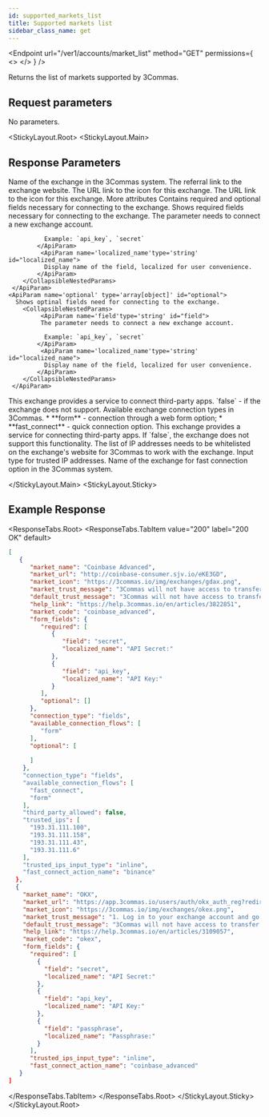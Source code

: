 ```yaml
---
id: supported_markets_list
title: Supported markets list
sidebar_class_name: get
---
```



<Endpoint
  url="/ver1/accounts/market_list"
  method="GET"
  permissions={
    <>
      <Permission title="Permission" description="NONE" />
      <Permission title="Security" description="NONE" />
    </>
  }
/>

Returns the list of markets supported by 3Commas.


## Request parameters

No parameters.

<StickyLayout.Root>
   <StickyLayout.Main>

## Response Parameters

<ApiParam name='market_name' type='string' id="market_name">
Name of the exchange in the 3Commas system.
</ApiParam>

<ApiParam name='market_url' type='string' id="market_url">
The referral link to the exchange website.
</ApiParam>

<ApiParam name='market_icon' type='string' id="market_icon">
The URL link to the icon for this exchange.
</ApiParam>

<ApiParam name='help_link' type='string' id="help_link">
The URL link to the icon for this exchange.
</ApiParam>

<CollapseAll>
<CollapseAllHeading> More attributes <CollapseAllButton /> </CollapseAllHeading>

<CollapsibleApiParam name='form_fields' type='object' id="form_fields">
    Contains required and optional fields necessary for connecting to the exchange.
    <CollapsibleNestedParams>
    <ApiParam name='required' type='array[object]' id="required">
      Shows required fields necessary for connecting to the exchange.
        <CollapsibleNestedParams>
             <ApiParam name='field'type='string' id="field">
              The parameter needs to connect a new exchange account.

              Example: `api_key`, `secret`
            </ApiParam>
             <ApiParam name='localized_name'type='string' id="localized_name">
              Display name of the field, localized for user convenience.
            </ApiParam>
        </CollapsibleNestedParams>
     </ApiParam>
    <ApiParam name='optional' type='array[object]' id="optional">
      Shows optinal fields need for connecting to the exchange.
        <CollapsibleNestedParams>
             <ApiParam name='field'type='string' id="field">
             The parameter needs to connect a new exchange account.

              Example: `api_key`, `secret`
            </ApiParam>
             <ApiParam name='localized_name'type='string' id="localized_name">
              Display name of the field, localized for user convenience.
            </ApiParam>
        </CollapsibleNestedParams>
     </ApiParam>
  </CollapsibleNestedParams>   
</CollapsibleApiParam>

<CollapsibleApiParam name='connection_type' type='string' id="connection_type">
This exchange provides a service to connect third-party apps. `false` - if the exchange does not support.
</CollapsibleApiParam>

<CollapsibleApiParam name='available_connection_flows' type='array' id="available_connection_flows">
Available exchange connection types in 3Commas.
    <CollapsibleNestedParams openName="Hide allowed values" collapsedName="Show allowed values">
      * **form** - connection through a web form option;
      * **fast_connect** - quick connection option.
     </CollapsibleNestedParams>
</CollapsibleApiParam>
  
<CollapsibleApiParam name='third_party_allowed' type='boolean' id="third_party_allowed">
  This exchange provides a service for connecting third-party apps. If `false`, the exchange does not support this functionality.
</CollapsibleApiParam>

<CollapsibleApiParam name='trusted_ips' type='array[string]' id="trusted_ips">
  The list of IP addresses needs to be whitelisted on the exchange's website for 3Commas to work with the exchange.
</CollapsibleApiParam>

<CollapsibleApiParam name='trusted_ips_input_type' type='string' id="trusted_ips_input_type">
  Input type for trusted IP addresses.
</CollapsibleApiParam>

<CollapsibleApiParam name='fast_connect_action_name' type='string' id="fast_connect_action_name">
  Name of the exchange for fast connection option in the 3Commas system.
</CollapsibleApiParam>   
</CollapseAll>

</StickyLayout.Main>
   <StickyLayout.Sticky>

## Example Response
<ResponseTabs.Root>
<ResponseTabs.TabItem value="200" label="200 OK" default>
```json
[
   {
      "market_name": "Coinbase Advanced",
      "market_url": "http://coinbase-consumer.sjv.io/eKE3GD",
      "market_icon": "https://3commas.io/img/exchanges/gdax.png",
      "market_trust_message": "3Commas will not have access to transfer or withdraw your assets. Each exchange connects with encrypted API keys",
      "default_trust_message": "3Commas will not have access to transfer or withdraw your assets. Each exchange connects with encrypted API keys",
      "help_link": "https://help.3commas.io/en/articles/3822851",
      "market_code": "coinbase_advanced",
      "form_fields": {
         "required": [
            {
               "field": "secret",
               "localized_name": "API Secret:"
            },
            {
               "field": "api_key",
               "localized_name": "API Key:"
            }
         ],
         "optional": []
      },
      "connection_type": "fields",
      "available_connection_flows": [
         "form"
      ],
      "optional": [
        
      ]
    },
    "connection_type": "fields",
    "available_connection_flows": [
      "fast_connect",
      "form"
    ],
    "third_party_allowed": false,
    "trusted_ips": [
      "193.31.111.100",
      "193.31.111.158",
      "193.31.111.43",
      "193.31.111.6"
    ],
    "trusted_ips_input_type": "inline",
    "fast_connect_action_name": "binance"
  },
  {
    "market_name": "OKX",
    "market_url": "https://app.3commas.io/users/auth/okx_auth_reg?redirect_to=https%3A%2F%2Fapp.3commas.io%2Faccounts",
    "market_icon": "https://3commas.io/img/exchanges/okex.png",
    "market_trust_message": "1. Log in to your exchange account and go to API Settings \n2. Select third-party apps and choose 3Commas \n3. Paste generated data in inputs below.",
    "default_trust_message": "3Commas will not have access to transfer or withdraw your assets. Each exchange connects with encrypted API keys",
    "help_link": "https://help.3commas.io/en/articles/3109057",
    "market_code": "okex",
    "form_fields": {
      "required": [
        {
          "field": "secret",
          "localized_name": "API Secret:"
        },
        {
          "field": "api_key",
          "localized_name": "API Key:"
        },
        {
          "field": "passphrase",
          "localized_name": "Passphrase:"
        }
      ],
      "trusted_ips_input_type": "inline",
      "fast_connect_action_name": "coinbase_advanced"
   }
]
```
   </ResponseTabs.TabItem>
  </ResponseTabs.Root>
   </StickyLayout.Sticky>
</StickyLayout.Root>